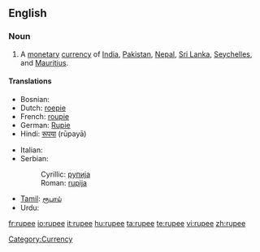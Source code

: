 ==English==

===Noun===
{{wikipedia}}
{{en-noun}}

# A [[monetary]] [[currency]] of [[India]], [[Pakistan]], [[Nepal]], [[Sri Lanka]], [[Seychelles]], and [[Mauritius]].

====Translations====
{{top}}
* Bosnian: {{t-|bs|rupija|f}}
* Dutch: [[roepie]] {{m}}
* French: [[roupie]] {{f}}
* German: [[Rupie]] {{f}}
* Hindi: [[रूपया]] (rūpayā)
{{mid}}
* Italian: {{t-|it|rupia|f}}
* Serbian:
*: Cyrillic: [[рупија#Serbian|рупија]] {{f}}
*: Roman: [[rupija#Serbian|rupija]] {{f}}
* [[Tamil]]: [[ரூபாய்]]
* Urdu: {{ur-Arab|[[روپیہ]]}}

[[Category:Currency]]

[[fr:rupee]]
[[io:rupee]]
[[it:rupee]]
[[hu:rupee]]
[[ta:rupee]]
[[te:rupee]]
[[vi:rupee]]
[[zh:rupee]]